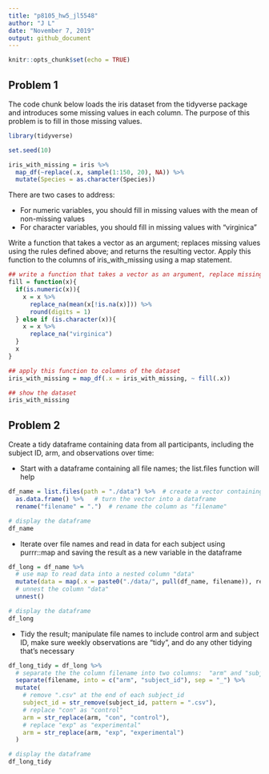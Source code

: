 ```yaml
---
title: "p8105_hw5_jl5548"
author: "J L"
date: "November 7, 2019"
output: github_document
---
```


```r
knitr::opts_chunk$set(echo = TRUE)
```

## Problem 1

The code chunk below loads the iris dataset from the tidyverse package and introduces some missing values in each column. The purpose of this problem is to fill in those missing values.

```r
library(tidyverse)

set.seed(10)

iris_with_missing = iris %>% 
  map_df(~replace(.x, sample(1:150, 20), NA)) %>%
  mutate(Species = as.character(Species))
```

There are two cases to address:

* For numeric variables, you should fill in missing values with the mean of non-missing values
* For character variables, you should fill in missing values with "virginica"

Write a function that takes a vector as an argument; replaces missing values using the rules defined above; and returns the resulting vector. Apply this function to the columns of iris_with_missing using a map statement.

```r
## write a function that takes a vector as an argument, replace missing values using rules defined above and returns the resulting vector
fill = function(x){
  if(is.numeric(x)){
    x = x %>% 
      replace_na(mean(x[!is.na(x)])) %>% 
      round(digits = 1)
  } else if (is.character(x)){
    x = x %>% 
      replace_na("virginica")
  }
  x
}

## apply this function to columns of the dataset
iris_with_missing = map_df(.x = iris_with_missing, ~ fill(.x))

## show the dataset
iris_with_missing
```



## Problem 2

Create a tidy dataframe containing data from all participants, including the subject ID, arm, and observations over time:

* Start with a dataframe containing all file names; the list.files function will help

```r
df_name = list.files(path = "./data") %>%  # create a vector containing all file names
  as.data.frame() %>%   # turn the vector into a dataframe
  rename("filename" = ".")  # rename the column as "filename"

# display the dataframe
df_name
```

* Iterate over file names and read in data for each subject using purrr::map and saving the result as a new variable in the dataframe

```r
df_long = df_name %>% 
  # use map to read data into a nested column "data"
  mutate(data = map(.x = paste0("./data/", pull(df_name, filename)), read_csv)) %>% 
  # unnest the column "data"
  unnest()

# display the dataframe
df_long
```

* Tidy the result; manipulate file names to include control arm and subject ID, make sure weekly observations are “tidy”, and do any other tidying that’s necessary

```r
df_long_tidy = df_long %>% 
  # separate the the column filename into two columns:  "arm" and "subject_id"
  separate(filename, into = c("arm", "subject_id"), sep = "_") %>% 
  mutate(
    # remove ".csv" at the end of each subject_id
    subject_id = str_remove(subject_id, pattern = ".csv"),
    # replace "con" as "control" 
    arm = str_replace(arm, "con", "control"),
    # replace "exp" as "experimental"
    arm = str_replace(arm, "exp", "experimental")
  )

# display the dataframe
df_long_tidy
```

